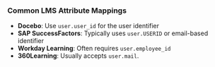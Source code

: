 ### Common LMS Attribute Mappings
- **Docebo**: Use `user.user_id` for the user identifier
- **SAP SuccessFactors**: Typically uses `user.USERID` or email-based identifier
- **Workday Learning**: Often requires `user.employee_id`
- **360Learning**: Usually accepts `user.mail`.